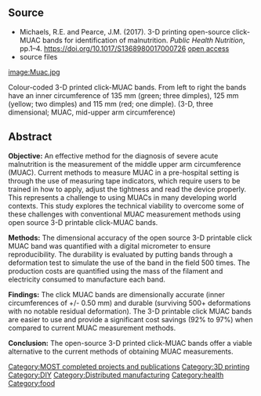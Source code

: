 {{MOST}}
{{Pearce-pubs}}

==Source==
* Michaels, R.E. and Pearce, J.M. (2017). 3-D printing open-source click-MUAC bands for identification of malnutrition. ''Public Health Nutrition'', pp.1–4. https://doi.org/10.1017/S1368980017000726 [https://www.academia.edu/32956588/3-D_Printing_Open_Source_Click-MUAC_Bands_for_Identification_of_Malnutrition open access]
*source files


[[image:Muac.jpg]]

Colour-coded 3-D printed click-MUAC bands. From left to right the bands have an inner circumference of 135 mm (green; three dimples), 125 mm (yellow; two dimples) and 115 mm (red; one dimple). (3-D, three dimensional; MUAC, mid-upper arm circumference)

==Abstract==
'''Objective:''' An effective method for the diagnosis of severe acute malnutrition is the measurement of the middle upper arm circumference (MUAC). Current methods to measure MUAC in a pre-hospital setting is through the use of measuring tape indicators, which require users to be trained in how to apply, adjust the tightness and read the device properly. This represents a challenge to using MUACs in many developing world contexts. This study explores the technical viability to overcome some of these challenges with conventional MUAC measurement methods using open source 3-D printable click-MUAC bands.

'''Methods:''' The dimensional accuracy of the open source 3-D printable click MUAC band was quantified with a digital micrometer to ensure reproducibility. The durability is evaluated by putting bands through a deformation test to simulate the use of the band in the field 500 times. The production costs are quantified using the mass of the filament and electricity consumed to manufacture each band.

'''Findings:''' The click MUAC bands are dimensionally accurate (inner circumferences of +/- 0.50 mm) and durable (surviving 500+ deformations with no notable residual deformation). The 3-D printable click MUAC bands are easier to use and provide a significant cost savings (92% to 97%) when compared to current MUAC measurement methods. 

'''Conclusion:''' The open-source 3-D printed click-MUAC bands offer a viable alternative to the current methods of obtaining MUAC measurements.

[[Category:MOST completed projects and publications]]
[[Category:3D printing]]
[[Category:DIY]]
[[Category:Distributed manufacturing]]
[[Category:health]]
[[Category:food]]